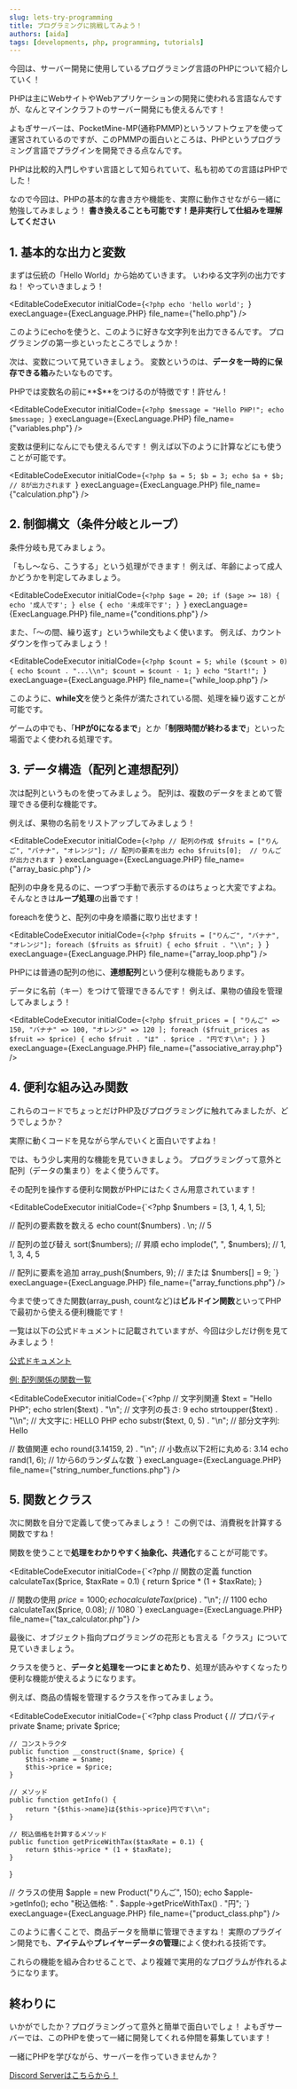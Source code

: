```yaml
---
slug: lets-try-programming
title: プログラミングに挑戦してみよう！
authors: [aida]
tags: [developments, php, programming, tutorials]
---
```



今回は、サーバー開発に使用しているプログラミング言語のPHPについて紹介していく！

PHPは主にWebサイトやWebアプリケーションの開発に使われる言語なんですが、なんとマインクラフトのサーバー開発にも使えるんです！

よもぎサーバーは、PocketMine-MP(通称PMMP)というソフトウェアを使って運営されているのですが、このPMMPの面白いところは、PHPというプログラミング言語でプラグインを開発できる点なんです。

PHPは比較的入門しやすい言語として知られていて、私も初めての言語はPHPでした！

なので今回は、PHPの基本的な書き方や機能を、実際に動作させながら一緒に勉強してみましょう！
**書き換えることも可能です！是非実行して仕組みを理解してください**

<!-- truncate -->

## 1. 基本的な出力と変数

まずは伝統の「Hello World」から始めていきます。
いわゆる文字列の出力ですね！
やっていきましょう！

<EditableCodeExecutor
    initialCode={`<?php
echo 'hello world';
`}
    execLanguage={ExecLanguage.PHP}
    file_name={"hello.php"}
/>

このようにechoを使うと、このように好きな文字列を出力できるんです。
プログラミングの第一歩といったところでしょうか！

次は、変数について見ていきましょう。
変数というのは、**データを一時的に保存できる箱**みたいなものです。

PHPでは変数名の前に**$**をつけるのが特徴です！許せん！

<EditableCodeExecutor
    initialCode={`<?php
$message = "Hello PHP!";
echo $message;
`}
    execLanguage={ExecLanguage.PHP}
    file_name={"variables.php"}
/>

変数は便利になんにでも使えるんです！
例えば以下のように計算などにも使うことが可能です。

<EditableCodeExecutor
    initialCode={`<?php
$a = 5;
$b = 3;
echo $a + $b;  // 8が出力されます
`}
    execLanguage={ExecLanguage.PHP}
    file_name={"calculation.php"}
/>

## 2. 制御構文（条件分岐とループ）

条件分岐も見てみましょう。

「もし〜なら、こうする」という処理ができます！
例えば、年齢によって成人かどうかを判定してみましょう。

<EditableCodeExecutor
    initialCode={`<?php
$age = 20;
if ($age >= 18) {
    echo '成人です';
} else {
    echo '未成年です';
}
`}
    execLanguage={ExecLanguage.PHP}
    file_name={"conditions.php"}
/>

また、「〜の間、繰り返す」というwhile文もよく使います。
例えば、カウントダウンを作ってみましょう！

<EditableCodeExecutor
    initialCode={`<?php
$count = 5;
while ($count > 0) {
    echo $count . "...\\n";
    $count = $count - 1;
}
echo "Start!";
`}
    execLanguage={ExecLanguage.PHP}
    file_name={"while_loop.php"}
/>

このように、**while文**を使うと条件が満たされている間、処理を繰り返すことが可能です。

ゲームの中でも、「**HPが0になるまで**」とか「**制限時間が終わるまで**」といった場面でよく使われる処理です。

## 3. データ構造（配列と連想配列）

次は配列というものを使ってみましょう。
配列は、複数のデータをまとめて管理できる便利な機能です。

例えば、果物の名前をリストアップしてみましょう！

<EditableCodeExecutor
    initialCode={`<?php
// 配列の作成
$fruits = ["りんご", "バナナ", "オレンジ"];
// 配列の要素を出力
echo $fruits[0];  // りんご が出力されます
`}
    execLanguage={ExecLanguage.PHP}
    file_name={"array_basic.php"}
/>

配列の中身を見るのに、一つずつ手動で表示するのはちょっと大変ですよね。
そんなときは**ループ処理**の出番です！

foreachを使うと、配列の中身を順番に取り出せます！

<EditableCodeExecutor
    initialCode={`<?php
$fruits = ["りんご", "バナナ", "オレンジ"];
foreach ($fruits as $fruit) {
    echo $fruit . "\\n";
}
`}
    execLanguage={ExecLanguage.PHP}
    file_name={"array_loop.php"}
/>

PHPには普通の配列の他に、**連想配列**という便利な機能もあります。

データに名前（キー）をつけて管理できるんです！
例えば、果物の値段を管理してみましょう！

<EditableCodeExecutor
    initialCode={`<?php
$fruit_prices = [
    "りんご" => 150,
    "バナナ" => 100,
    "オレンジ" => 120
];
foreach ($fruit_prices as $fruit => $price) {
    echo $fruit . "は" . $price . "円です\\n";
}
`}
    execLanguage={ExecLanguage.PHP}
    file_name={"associative_array.php"}
/>

## 4. 便利な組み込み関数

これらのコードでちょっとだけPHP及びプログラミングに触れてみましたが、どうでしょうか？

実際に動くコードを見ながら学んでいくと面白いですよね！

では、もう少し実用的な機能を見ていきましょう。
プログラミングって意外と配列（データの集まり）をよく使うんです。

その配列を操作する便利な関数がPHPにはたくさん用意されています！

<EditableCodeExecutor
    initialCode={`<?php
$numbers = [3, 1, 4, 1, 5];

// 配列の要素数を数える
echo count($numbers) . \\n; // 5

// 配列の並び替え
sort($numbers);  // 昇順
echo implode(", ", $numbers); // 1, 1, 3, 4, 5

// 配列に要素を追加
array_push($numbers, 9);
// または
$numbers[] = 9;
`}
    execLanguage={ExecLanguage.PHP}
    file_name={"array_functions.php"}
/>

今まで使ってきた関数(array_push, countなど)は**ビルドイン関数**といってPHPで最初から使える便利機能です！

一覧は以下の公式ドキュメントに記載されていますが、今回は少しだけ例を見てみましょう！

[公式ドキュメント](https://www.php.net/manual/ja/funcref.php)

[例: 配列関係の関数一覧](https://www.php.net/manual/ja/book.array.php)

<EditableCodeExecutor
    initialCode={`<?php
// 文字列関連
$text = "Hello PHP";
echo strlen($text) . "\\n";  // 文字列の長さ: 9
echo strtoupper($text) . "\\n";  // 大文字に: HELLO PHP
echo substr($text, 0, 5) . "\\n";  // 部分文字列: Hello

// 数値関連
echo round(3.14159, 2) . "\\n";  // 小数点以下2桁に丸める: 3.14
echo rand(1, 6);  // 1から6のランダムな数
`}
    execLanguage={ExecLanguage.PHP}
    file_name={"string_number_functions.php"}
/>

## 5. 関数とクラス

次に関数を自分で定義して使ってみましょう！
この例では、消費税を計算する関数ですね！

関数を使うことで**処理をわかりやすく抽象化、共通化**することが可能です。

<EditableCodeExecutor
    initialCode={`<?php
// 関数の定義
function calculateTax($price, $taxRate = 0.1) {
    return $price * (1 + $taxRate);
}

// 関数の使用
$price = 1000;
echo calculateTax($price) . "\\n";  // 1100
echo calculateTax($price, 0.08);  // 1080
`}
    execLanguage={ExecLanguage.PHP}
    file_name={"tax_calculator.php"}
/>

最後に、オブジェクト指向プログラミングの花形とも言える「クラス」について見ていきましょう。


クラスを使うと、**データと処理を一つにまとめたり**、処理が読みやすくなったり便利な機能が使えるようになります。

例えば、商品の情報を管理するクラスを作ってみましょう。

<EditableCodeExecutor
    initialCode={`<?php
class Product {
    // プロパティ
    private $name;
    private $price;

    // コンストラクタ
    public function __construct($name, $price) {
        $this->name = $name;
        $this->price = $price;
    }

    // メソッド
    public function getInfo() {
        return "{$this->name}は{$this->price}円です\\n";
    }

    // 税込価格を計算するメソッド
    public function getPriceWithTax($taxRate = 0.1) {
        return $this->price * (1 + $taxRate);
    }
}

// クラスの使用
$apple = new Product("りんご", 150);
echo $apple->getInfo();
echo "税込価格: " . $apple->getPriceWithTax() . "円";
`}
    execLanguage={ExecLanguage.PHP}
    file_name={"product_class.php"}
/>

このように書くことで、商品データを簡単に管理できますね！
実際のプラグイン開発でも、**アイテム**や**プレイヤーデータの管理**によく使われる技術です。

これらの機能を組み合わせることで、より複雑で実用的なプログラムが作れるようになります。

## 終わりに

いかがでしたか？プログラミングって意外と簡単で面白いでしょ！
よもぎサーバーでは、このPHPを使って一緒に開発してくれる仲間を募集しています！

一緒にPHPを学びながら、サーバーを作っていきませんか？

[Discord Serverはこちらから！](https://discord.gg/twstSJnfyY)
